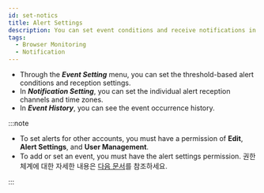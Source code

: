 ```yaml
---
id: set-notics
title: Alert Settings
description: You can set event conditions and receive notifications in various forms.
tags:
  - Browser Monitoring
  - Notification
---
```


-   Through the **_Event Setting_** menu, you can set the threshold-based alert conditions and reception settings.
-   In **_Notification Setting_**, you can set the individual alert reception channels and time zones.
-   In **_Event History_**, you can see the event occurrence history.

:::note

-   To set alerts for other accounts, you must have a permission of **Edit**, **Alert Settings**, and **User Management**.
-   To add or set an event, you must have the alert settings permission. 권한 체계에 대한 자세한 내용은 [다음 문서](../project/project-structure)를 참조하세요.

:::
